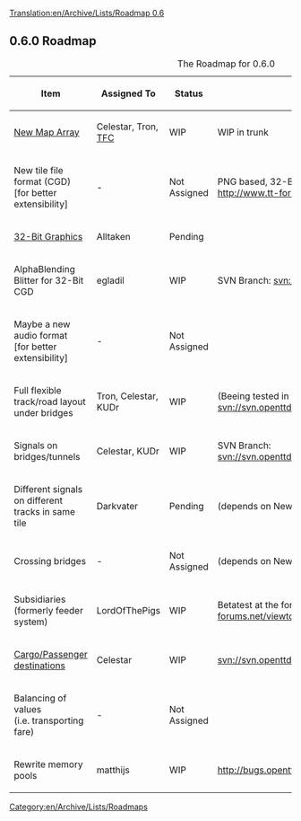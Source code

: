 [[Translation:en/Archive/Lists/Roadmap 0.6]]
{{en/Archive/Lists/Roadmapheader|
previous=en/Archive/Lists/Roadmap 0.5|
current=Roadmap 0.6|
next=en/Archive/Lists/Roadmap 0.7|
}}
== 0.6.0 Roadmap ==

{| border="1"
|+ The Roadmap for 0.6.0
|-
! Item !! Assigned To !! Status !! Remarks
|-
|[[en/MapRewriteProgress|New Map Array]] || Celestar, Tron, [[en/The French Connection|TFC]]
!class="wip" | WIP || WIP in trunk
|-
|New tile file format (CGD)<br>[for better extensibility] || -
!class="unclaimed" | Not Assigned || PNG based, 32-Bit Color [RGBA], Script included, http://www.tt-forums.net/viewtopic.php?t=7912
|-
|[[en/Archive/Old 32bpp/32bpp|32-Bit Graphics]] || Alltaken
!class="claimed" | Pending || 
|-
|AlphaBlending Blitter for 32-Bit CGD || egladil
!class="wip" | WIP || SVN Branch: [http://svn.openttd.org/cgi-bin/trac.cgi/browser/branches/32bpp svn://svn.openttd.org/branches/32bpp]
|-
|Maybe a new audio format<br>[for better extensibility] || -
!class="unclaimed" | Not Assigned || 
|-
|Full flexible track/road layout under bridges || Tron, Celestar, KUDr
!class="wip" | WIP || (Beeing tested in trunk) SVN Branch: [http://svn.openttd.org/cgi-bin/trac.cgi/browser/branches/bridge svn://svn.openttd.org/branches/bridge]
|-
|Signals on bridges/tunnels || Celestar, KUDr
!class="wip" | WIP || SVN Branch: [http://svn.openttd.org/cgi-bin/trac.cgi/browser/branches/costumbridgeheads svn://svn.openttd.org/branches/costumbridgeheads]
|-
|Different signals on different tracks in same tile || Darkvater
!class="claimed" | Pending || (depends on New Map Array)
|-
|Crossing bridges || -
!class="unclaimed" | Not Assigned || (depends on New Map Array)
|-
|Subsidiaries<br>(formerly feeder system) || LordOfThePigs
!class="wip" | WIP || Betatest at the forum
http://www.tt-forums.net/viewtopic.php?t=11942
|-
|[[en/Cargo Packets|Cargo/Passenger destinations]] || Celestar
!class="wip" | WIP || [http://svn.openttd.org/cgi-bin/trac.cgi/browser/branches/cargo-packets/ svn://svn.openttd.org/branches/cargo-packets/]
|-
|Balancing of values<br>(i.e. transporting fare) || -
!class="unclaimed" | Not Assigned || 
|-
|Rewrite memory pools || matthijs
!class="wip" | WIP || http://bugs.openttd.org/task/13
|}

[[Category:en/Archive/Lists/Roadmaps]]